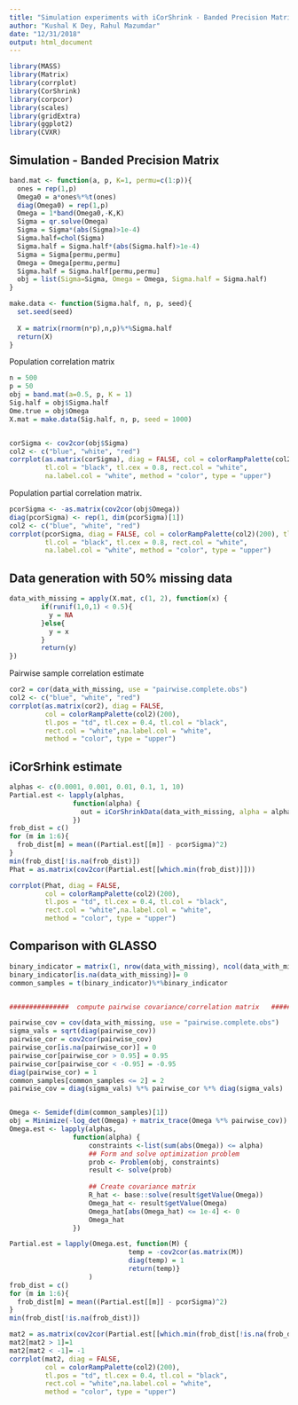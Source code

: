 ```yaml
---
title: "Simulation experiments with iCorShrink - Banded Precision Matrix"
author: "Kushal K Dey, Rahul Mazumdar"
date: "12/31/2018"
output: html_document
---
```


```r
library(MASS) 
library(Matrix)
library(corrplot)
library(CorShrink)
library(corpcor)
library(scales)
library(gridExtra)
library(ggplot2)
library(CVXR)
```

## Simulation - Banded Precision Matrix 

```r
band.mat <- function(a, p, K=1, permu=c(1:p)){
  ones = rep(1,p)
  Omega0 = a*ones%*%t(ones)
  diag(Omega0) = rep(1,p)
  Omega = 1*band(Omega0,-K,K)
  Sigma = qr.solve(Omega)
  Sigma = Sigma*(abs(Sigma)>1e-4)
  Sigma.half=chol(Sigma)
  Sigma.half = Sigma.half*(abs(Sigma.half)>1e-4)
  Sigma = Sigma[permu,permu]
  Omega = Omega[permu,permu]
  Sigma.half = Sigma.half[permu,permu]
  obj = list(Sigma=Sigma, Omega = Omega, Sigma.half = Sigma.half)
}

make.data <- function(Sigma.half, n, p, seed){
  set.seed(seed)  
  
  X = matrix(rnorm(n*p),n,p)%*%Sigma.half
  return(X)
}
```

Population correlation matrix 

```r
n = 500
p = 50
obj = band.mat(a=0.5, p, K = 1)
Sig.half = obj$Sigma.half
Ome.true = obj$Omega
X.mat = make.data(Sig.half, n, p, seed = 1000)


corSigma <- cov2cor(obj$Sigma)
col2 <- c("blue", "white", "red")
corrplot(as.matrix(corSigma), diag = FALSE, col = colorRampPalette(col2)(200), tl.pos = "td", 
         tl.col = "black", tl.cex = 0.8, rect.col = "white", 
         na.label.col = "white", method = "color", type = "upper")
```

Population partial correlation matrix.

```r
pcorSigma <- -as.matrix(cov2cor(obj$Omega))
diag(pcorSigma) <- rep(1, dim(pcorSigma)[1])
col2 <- c("blue", "white", "red")
corrplot(pcorSigma, diag = FALSE, col = colorRampPalette(col2)(200), tl.pos = "td", 
         tl.col = "black", tl.cex = 0.8, rect.col = "white", 
         na.label.col = "white", method = "color", type = "upper")

```

## Data generation with 50% missing data

```r
data_with_missing = apply(X.mat, c(1, 2), function(x) {
        if(runif(1,0,1) < 0.5){
          y = NA
        }else{
          y = x
        }
        return(y)
})
```

Pairwise sample correlation estimate

```r
cor2 = cor(data_with_missing, use = "pairwise.complete.obs")
col2 <- c("blue", "white", "red")
corrplot(as.matrix(cor2), diag = FALSE,
         col = colorRampPalette(col2)(200),
         tl.pos = "td", tl.cex = 0.4, tl.col = "black",
         rect.col = "white",na.label.col = "white",
         method = "color", type = "upper")
```

## iCorSrhink estimate

```r
alphas <- c(0.0001, 0.001, 0.01, 0.1, 1, 10)
Partial.est <- lapply(alphas,
                function(alpha) {
                  out = iCorShrinkData(data_with_missing, alpha = alpha)
                })
frob_dist = c()
for (m in 1:6){
  frob_dist[m] = mean((Partial.est[[m]] - pcorSigma)^2)
}
min(frob_dist[!is.na(frob_dist)])
Phat = as.matrix(cov2cor(Partial.est[[which.min(frob_dist)]]))
```

```r
corrplot(Phat, diag = FALSE,
         col = colorRampPalette(col2)(200),
         tl.pos = "td", tl.cex = 0.4, tl.col = "black",
         rect.col = "white",na.label.col = "white",
         method = "color", type = "upper")
```

## Comparison with GLASSO

```r

binary_indicator = matrix(1, nrow(data_with_missing), ncol(data_with_missing))
binary_indicator[is.na(data_with_missing)]= 0
common_samples = t(binary_indicator)%*%binary_indicator


###############  compute pairwise covariance/correlation matrix   #######################

pairwise_cov = cov(data_with_missing, use = "pairwise.complete.obs")
sigma_vals = sqrt(diag(pairwise_cov))
pairwise_cor = cov2cor(pairwise_cov)
pairwise_cor[is.na(pairwise_cor)] = 0
pairwise_cor[pairwise_cor > 0.95] = 0.95
pairwise_cor[pairwise_cor < -0.95] = -0.95
diag(pairwise_cor) = 1
common_samples[common_samples <= 2] = 2
pairwise_cov = diag(sigma_vals) %*% pairwise_cor %*% diag(sigma_vals)


Omega <- Semidef(dim(common_samples)[1])
obj = Minimize(-log_det(Omega) + matrix_trace(Omega %*% pairwise_cov))
Omega.est <- lapply(alphas,
                function(alpha) {
                    constraints <-list(sum(abs(Omega)) <= alpha)
                    ## Form and solve optimization problem
                    prob <- Problem(obj, constraints)
                    result <- solve(prob)
                    
                    ## Create covariance matrix
                    R_hat <- base::solve(result$getValue(Omega))
                    Omega_hat <- result$getValue(Omega)
                    Omega_hat[abs(Omega_hat) <= 1e-4] <- 0
                    Omega_hat
                })

Partial.est = lapply(Omega.est, function(M) {
                              temp = -cov2cor(as.matrix(M))
                              diag(temp) = 1
                              return(temp)}
                    )
frob_dist = c()
for (m in 1:6){
  frob_dist[m] = mean((Partial.est[[m]] - pcorSigma)^2)
}
min(frob_dist[!is.na(frob_dist)])
```


```r
mat2 = as.matrix(cov2cor(Partial.est[[which.min(frob_dist[!is.na(frob_dist)])]]))
mat2[mat2 > 1]=1
mat2[mat2 < -1]= -1
corrplot(mat2, diag = FALSE,
         col = colorRampPalette(col2)(200),
         tl.pos = "td", tl.cex = 0.4, tl.col = "black",
         rect.col = "white",na.label.col = "white",
         method = "color", type = "upper")
```

